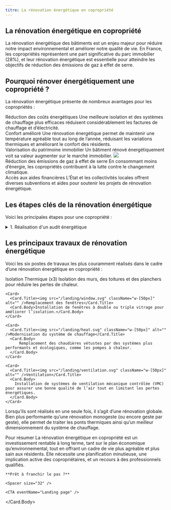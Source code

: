 ```yaml
---
titre: La rénovation énergétique en copropriété
---
```



## La rénovation énergétique en copropriété

<div className="grid grid-cols-[1fr_minmax(100px,_272px)] gap-8">
  <div>
    La rénovation énergétique des bâtiments est un enjeu majeur pour réduire notre impact environnemental et améliorer notre qualité de vie. 
    En France, les copropriétés représentent une part significative du parc immobilier (28%), et leur rénovation énergétique est essentielle pour atteindre les objectifs de réduction des émissions de gaz à effet de serre. 
  </div>

  <img src="/landing/house-diagram.svg" className="max-w-[272px]" alt=""/>

</div>

<Spacer size="32" />

## Pourquoi rénover énergétiquement une copropriété ?

La rénovation énergétique présente de nombreux avantages pour les copropriétés&nbsp;:

<div className="grid grid-col-1 md:grid-cols-3 mt-2 gap-8 place-content-center">
  <Card>
    <Card.Title><img src="/landing/environment.svg" className="w-[80px] h-[80px]" alt=""/><br/>Réduction des coûts énergétiques</Card.Title>
    <Card.Body>
      Une meilleure isolation et des systèmes de chauffage plus efficaces réduisent considérablement les factures de chauffage et d’électricité.
    </Card.Body>
  </Card>

  <Card>
    <Card.Title><img src="/landing/confort.svg" className="w-[80px] h-[80px]" alt=""/><br/>Confort amélioré</Card.Title>
    <Card.Body>
      Une rénovation énergétique permet de maintenir une température agréable tout au long de l’année, réduisant les variations thermiques et améliorant le confort des résidents.
    </Card.Body>
  </Card>
    
  <Card>
    <Card.Title><img src="/landing/house.svg" className="w-[80px] h-[80px]" alt=""/><br/>Valorisation du patrimoine immobilier</Card.Title>
    <Card.Body>
      Un bâtiment rénové énergétiquement voit sa valeur augmenter sur le marché immobilier.
    </Card.Body>
  </Card>

  <Card>
    <Card.Title><img src="/landing/leaf.svg" className="w-[80px] h-[80px]"/><br/>Réduction des émissions de gaz à effet de serre</Card.Title>
    <Card.Body>
      En consommant moins d’énergie, les copropriétés contribuent à la lutte contre le changement climatique.
    </Card.Body>
  </Card>

  <Card>
    <Card.Title><img src="/landing/money.svg" className="w-[80px] h-[80px]" alt=""/><br/>Accès aux aides financières</Card.Title>
    <Card.Body>
      L’État et les collectivités locales offrent diverses subventions et aides pour soutenir les projets de rénovation énergétique.
    </Card.Body>
  </Card>

  <div className="hidden max-w-[100px] md:flex items-center">
    <PacoupixImage />
  </div>
</div>

<Spacer size="32" />

## Les étapes clés de la rénovation énergétique

Voici les principales étapes pour une copropriété :

<div className="grid grid-col-1 md:grid-cols-[1fr_minmax(100px,_200px)] gap-8">
  <div className="space-y-8">
    <details className="space-y-4">
      <summary className="text-xl font-bold">1. Réalisation d'un audit énergétique</summary>

      Un audit énergétique est une analyse approfondie de la performance énergétique du bâtiment. Il identifie les sources de déperdition de chaleur et propose des solutions pour améliorer l’efficacité énergétique.
      
    </details>

    <details className="space-y-4">
      <summary className="text-xl font-bold">2. Vote en assemblée générale</summary>

      Pour lancer un projet de rénovation énergétique, il est (souvent) nécessaire d’obtenir l’accord des copropriétaires lors d’une assemblée générale. Une présentation claire des bénéfices et des coûts est cruciale pour convaincre les copropriétaires.
    </details>

    <details className="space-y-4">
      <summary className="text-xl font-bold">3. Planification et choix des travaux</summary>

      En fonction des résultats de l’audit énergétique, il faut planifier les travaux nécessaires. Cela peut inclure plusieurs types de travaux, comme l’isolation des murs, du toit, le remplacement des fenêtres, ou encore la modernisation du système de chauffage.
    </details>

    <details className="space-y-4">
      <summary className="text-xl font-bold">4. Recherche de financement</summary>

      Il existe plusieurs aides financières et subventions pour la rénovation énergétique, telles que MaPrimeRénov’, les Certificats d’Économies d’Énergie (CEE), ou encore les aides de l’Agence Nationale de l'Habitat (ANAH).
    </details>

    <details className="space-y-4">
      <summary className="text-xl font-bold">5. Sélection des entreprises et réalisation des travaux</summary>

      Faire appel à des entreprises qualifiées et certifiées RGE (Reconnu Garant de l’Environnement) est essentiel pour garantir la qualité des travaux et bénéficier des aides financières.
    </details>

    <details className="space-y-4">
      <summary className="text-xl font-bold">6. Suivi et maintenance</summary>

      Une fois les travaux réalisés, il est important de suivre la performance énergétique du bâtiment et d’effectuer une maintenance régulière pour préserver les gains énergétiques obtenus.
    </details>
  </div>

  <div className="hidden md:flex items-center">
    <BuildingImage />
  </div>
  
</div>

<Spacer size="32"/>

## Les principaux travaux de rénovation énergétique

Voici les six postes de travaux les plus couramment réalisés dans le cadre d’une rénovation énergétique en copropriété :

<div className="grid grid-cols-2 mt-2 gap-8">
    <Card>
      <Card.Title><img src="/landing/thermometer.svg" className="w-[50px]" alt="" />Isolation Thermique (x3)</Card.Title>
      <Card.Body>Isolation des murs, des toitures et des planchers pour réduire les pertes de chaleur.</Card.Body>
    </Card>

    <Card>
      <Card.Title><img src="/landing/window.svg" className="w-[50px]" alt="" />Remplacement des fenêtres</Card.Title>
      <Card.Body>Installation de fenêtres à double ou triple vitrage pour améliorer l’isolation.</Card.Body>
    </Card>

    <Card>
      <Card.Title><img src="/landing/heat.svg" className="w-[50px]" alt="" />Modernisation du système de chauffage</Card.Title>
      <Card.Body>
          Remplacement des chaudières vétustes par des systèmes plus performants et écologiques, comme les pompes à chaleur.
      </Card.Body>
    </Card>

    <Card>
      <Card.Title><img src="/landing/ventilation.svg" className="w-[50px]" alt="" />Ventilation</Card.Title>
      <Card.Body>
        Installation de systèmes de ventilation mécanique contrôlée (VMC) pour assurer une bonne qualité de l’air tout en limitant les pertes énergétiques.
      </Card.Body>
    </Card>
  </div>

<p className="mt-8">
  Lorsqu’ils sont réalisés en une seule fois, il s’agit d’une rénovation globale. Bien plus performante qu’une rénovation monogeste (ou encore geste par geste), elle permet de traiter les ponts thermiques ainsi qu’un meilleur dimensionnement du système de chauffage. 
</p>

<Spacer size="32" />

<Card>
  <Card.Title>Pour résumer</Card.Title>
  <Card.Body>
    La rénovation énergétique en copropriété est un investissement rentable à long terme, tant sur le plan économique qu’environnemental, tout en offrant un cadre de vie plus agréable et plus sain aux résidents. Elle nécessite une planification minutieuse, une implication active des copropriétaires, et un recours à des professionnels qualifiés. 

    **Prêt à franchir le pas ?**

    <Spacer size="32" />
      
    <CTA eventName="Landing page" />
  </Card.Body>
</Card>
